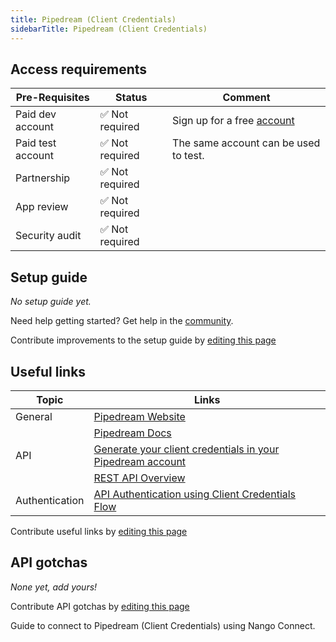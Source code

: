 ```yaml
---
title: Pipedream (Client Credentials)
sidebarTitle: Pipedream (Client Credentials)
---
```



<Overview />
<PreBuiltTooling />
<PreBuiltUseCases />

## Access requirements
| Pre-Requisites | Status | Comment|
| - | - | - |
| Paid dev account | ✅ Not required | Sign up for a free [account](https://pipedream.com/auth/signup) |
| Paid test account | ✅ Not required | The same account can be used to test. |
| Partnership | ✅ Not required | |
| App review | ✅ Not required | |
| Security audit | ✅ Not required | |


## Setup guide

_No setup guide yet._

<Tip>Need help getting started? Get help in the [community](https://nango.dev/slack).</Tip>

<Note>Contribute improvements to the setup guide by [editing this page](https://github.com/nangohq/nango/tree/master/docs-v2/integrations/all/pipedream-oauth2-cc.mdx)</Note>


## Useful links

| Topic             | Links                                                                                                   |
| ----------------- | ------------------------------------------------------------------------------------------------------- |
| General           | [Pipedream Website](https://pipedream.com/)                                                             |
|                   | [Pipedream Docs](https://pipedream.com/docs)                                                                  |
| API               | [Generate your client credentials in your Pipedream account](https://pipedream.com/settings/api)    |
|                   | [REST API Overview](https://pipedream.com/docs/rest-api/overview)                                       |
| Authentication    | [API Authentication using Client Credentials Flow](https://pipedream.com/docs/rest-api/auth#user-api-keys) |

<Note>Contribute useful links by [editing this page](https://github.com/nangohq/nango/tree/master/docs-v2/integrations/all/pipedream-oauth2-cc.mdx)</Note>

## API gotchas

_None yet, add yours!_

<Note>Contribute API gotchas by [editing this page](https://github.com/nangohq/nango/tree/master/docs-v2/integrations/all/pipedream-oauth2-cc.mdx)</Note>

<Card title="Connect to Pipedream (Client Credentials)" icon="link" href="/integrations/all/pipedream-oauth2-cc/connect" horizontal>
  Guide to connect to Pipedream (Client Credentials) using Nango Connect.
</Card>